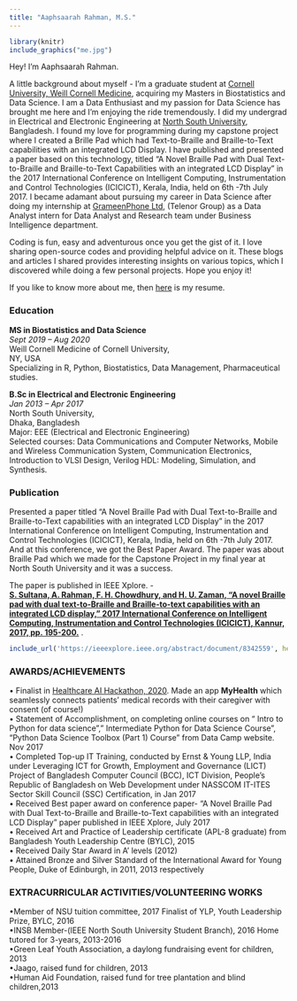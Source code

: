 ---
title: "Aaphsaarah Rahman, M.S."
---



```{r echo=FALSE, fig.align="center", message=FALSE, warning=FALSE, out.width='30%'}
 
library(knitr)
include_graphics("me.jpg")
```


Hey! I’m Aaphsaarah Rahman.  
     
A little background about myself - I’m a graduate student at [Cornell  University, Weill Cornell Medicine](https://weill.cornell.edu/), acquiring my Masters in Biostatistics and Data Science. I am a Data Enthusiast and my passion for Data Science has brought me here and I'm enjoying the ride tremendously. I did my undergrad in Electrical and Electronic Engineering at [North South University](http://www.northsouth.edu/), Bangladesh. I found my love for programming during my capstone project where I created a Brille Pad which had Text-to-Braille and Braille-to-Text capabilities with an integrated LCD Display. I have published and presented a paper based on this technology, titled “A Novel Braille Pad with Dual Text-to-Braille and Braille-to-Text Capabilities with an integrated LCD Display” in the 2017 International Conference on Intelligent Computing, Instrumentation and Control Technologies (ICICICT), Kerala, India, held on 6th -7th July 2017. I became adamant about pursuing my career in Data Science after doing my internship at [GrameenPhone Ltd](https://www.grameenphone.com/about), (Telenor Group) as a Data Analyst intern for Data Analyst and Research team under Business Intelligence department.   
   

Coding is fun, easy and adventurous once you get the gist of it. I love sharing open-source codes and providing helpful advice on it. These blogs and articles I shared provides interesting insights on various topics, which I discovered while doing a few personal projects. Hope you enjoy it!

If you like to know more about me, then [here](Aaphsaarah Rahman resume'20.pdf) is my resume. 

### **Education**     

                                      
**MS in Biostatistics and Data Science**              
*Sept 2019 – Aug 2020*                       
Weill Cornell Medicine of Cornell University,                       
NY, USA                                                                           
Specializing in R, Python, Biostatistics, Data Management, Pharmaceutical studies.         
   
**B.Sc in Electrical and Electronic Engineering**                         
*Jan 2013 – Apr 2017*              
North South University,       
Dhaka, Bangladesh      
Major: EEE (Electrical and Electronic Engineering)     
Selected courses: Data Communications and Computer Networks, Mobile and Wireless Communication System, Communication Electronics, Introduction to VLSI Design, Verilog HDL: Modeling, Simulation, and Synthesis.
    
 


### **Publication**   
   
Presented a paper titled “A Novel Braille Pad with Dual Text-to-Braille and Braille-to-Text capabilities with an integrated LCD Display” in the 2017 International Conference on Intelligent Computing, Instrumentation and Control Technologies (ICICICT), Kerala, India, held on 6th -7th July 2017. And at this conference, we got the Best Paper Award. The paper was about Braille Pad which we made for the Capstone Project in my final year at North South University and it was a success.    
    
The paper is published in IEEE Xplore. -                
[**S. Sultana, A. Rahman, F. H. Chowdhury, and H. U. Zaman, "A novel Braille pad with dual text-to-Braille and Braille-to-text capabilities with an integrated LCD display," 2017 International Conference on Intelligent Computing, Instrumentation and Control Technologies (ICICICT), Kannur, 2017, pp. 195-200.**](https://ieeexplore.ieee.org/abstract/document/8342559) .

```{r eval=FALSE, message=FALSE, warning=FALSE, include=FALSE}
include_url('https://ieeexplore.ieee.org/abstract/document/8342559', height = '500px')
```


### **AWARDS/ACHIEVEMENTS**  
• Finalist in [Healthcare AI Hackathon, 2020](https://health2020.splashthat.com/). Made an app **MyHealth** which seamlessly connects patients' medical records with their caregiver with consent (of course!)    
• Statement of Accomplishment, on completing online courses on “ Intro to Python for data science”,” Intermediate Python for Data Science Course”, “Python Data Science Toolbox (Part 1) Course” from Data Camp website. Nov 2017                
• Completed Top-up IT Training, conducted by Ernst & Young LLP, India under Leveraging ICT for Growth, Employment and Governance (LICT) Project of Bangladesh Computer Council (BCC), ICT Division, People's Republic of Bangladesh on Web Development under NASSCOM IT-ITES Sector Skill Council (SSC) Certification, in Jan 2017            
• Received Best paper award on conference paper- “A Novel Braille Pad with Dual Text-to-Braille and Braille-to-Text capabilities with an integrated LCD Display” paper published in IEEE Xplore, July 2017              
• Received Art and Practice of Leadership certificate (APL-8 graduate) from Bangladesh Youth Leadership Centre (BYLC), 2015              
• Received Daily Star Award in A’ levels (2012)             
• Attained Bronze and Silver Standard of the International Award for Young People, Duke of Edinburgh, in 2011, 2013 respectively          
                
                                
### **EXTRACURRICULAR ACTIVITIES/VOLUNTEERING WORKS**              
•Member of NSU tuition committee, 2017 Finalist of YLP, Youth Leadership Prize, BYLC, 2016                
•INSB Member-(IEEE North South University Student Branch), 2016 Home tutored for 3-years, 2013-2016             
•Green Leaf Youth Association, a daylong fundraising event for children, 2013                  
•Jaago, raised fund for children, 2013                
•Human Aid Foundation, raised fund for tree plantation and blind children,2013 



